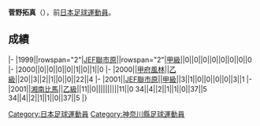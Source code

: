 {{Infobox football biography
|name=菅野拓真
|image=
|fullname=菅野拓真
|birth_date={{Birth date and age|1980|4|5}}
|cityofbirth=[[神奈川縣|神奈川縣]]
|countryofbirth=[[日本|日本]]
|position=[[前鋒_(足球)|前鋒]]
|currentclub=
|years=1999-2001<br/>2000<br/>2001
|clubs=[[JEF聯市原·千葉|JEF聯市原]]<br/>→[[甲府風林|甲府風林]]<br/>[[湘南比馬|湘南比馬]]
|caps(goals)=
|nationalyears=
|nationalteam=
|nationalcaps(goals)=
}}
'''菅野拓真'''（{{Bd|1980年|4月5日||}}），前[[日本|日本]][[足球|足球]][[運動員|運動員]]。

==成績==
{{Football player club statistics 1|YYN}}
{{Football player club statistics 2|JPN|YYN}}
|-
|1999||rowspan="2"|[[JEF聯市原·千葉|JEF聯市原]]||rowspan="2"|[[日本職業足球甲級聯賽|甲級]]||0||0||0||0||0||0||0||0
|-
|2000||0||0||0||0||1||0||1||0
|-
|2000||[[甲府風林|甲府風林]]||[[日本職業足球乙級聯賽|乙級]]||20||3||2||1||0||0||22||4
|-
|2001||[[JEF聯市原·千葉|JEF聯市原]]||[[日本職業足球甲級聯賽|甲級]]||3||1||0||0||0||0||3||1
|-
|2001||[[湘南比馬|湘南比馬]]||[[日本職業足球乙級聯賽|乙級]]||11||0||||||||||11||0
{{Football player club statistics 3|1|JPN}}34||4||2||1||1||0||37||5
{{Football player club statistics 5}}34||4||2||1||1||0||37||5
|}

{{Japan-sport-bio-stub}}
{{Soccer-player-stub}}
[[Category:日本足球運動員|Category:日本足球運動員]]
[[Category:神奈川縣足球運動員|Category:神奈川縣足球運動員]]